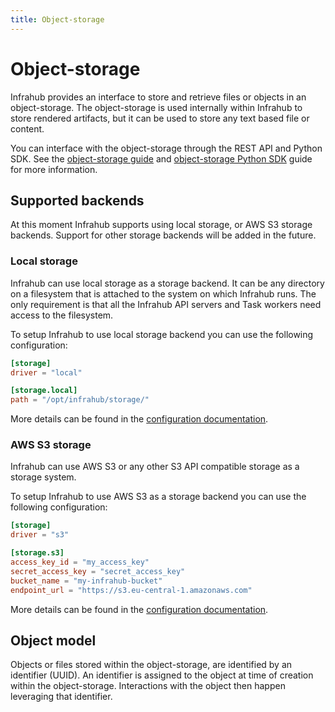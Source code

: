 ```yaml
---
title: Object-storage
---
```


# Object-storage

Infrahub provides an interface to store and retrieve files or objects in an object-storage. The object-storage is used internally within Infrahub to store rendered artifacts, but it can be used to store any text based file or content.

You can interface with the object-storage through the REST API and Python SDK.
See the [object-storage guide](../guides/object-storage) and [object-storage Python SDK](../python-sdk/guides/object-storage) guide for more information.

## Supported backends

At this moment Infrahub supports using local storage, or AWS S3 storage backends. Support for other storage backends will be added in the future.

### Local storage

Infrahub can use local storage as a storage backend. It can be any directory on a filesystem that is attached to the system on which Infrahub runs. The only requirement is that all the Infrahub API servers and Task workers need access to the filesystem.

To setup Infrahub to use local storage backend you can use the following configuration:

```toml
[storage]
driver = "local"

[storage.local]
path = "/opt/infrahub/storage/"
```

More details can be found in the [configuration documentation](../reference/configuration).

### AWS S3 storage

Infrahub can use AWS S3 or any other S3 API compatible storage as a storage system.

To setup Infrahub to use AWS S3 as a storage backend you can use the following configuration:

```toml
[storage]
driver = "s3"

[storage.s3]
access_key_id = "my_access_key"
secret_access_key = "secret_access_key"
bucket_name = "my-infrahub-bucket"
endpoint_url = "https://s3.eu-central-1.amazonaws.com"
```

More details can be found in the [configuration documentation](../reference/configuration).

## Object model

Objects or files stored within the object-storage, are identified by an identifier (UUID). An identifier is assigned to the object at time of creation within the object-storage. Interactions with the object then happen leveraging that identifier.
